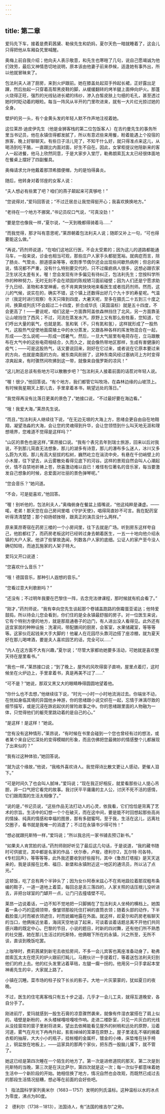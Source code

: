 ```yaml
---
---
---
```

title: 第二章
---




爱玛先下车，接着是费莉茜黛、勒侯先生和奶妈，夏尔天色一暗就睡着了，这会儿只得把他从车厢旮旯里喊醒。

奥梅上前自我介绍；他向夫人表示敬意，和先生也寒暄了几句，说自己愿竭诚为他们效劳，最后又神情恳切地说明，原本该由他妻子前来恭候，适逢她有事外出，所以他就冒昧来了。

包法利夫人进了厨房，来到火炉跟前。她在膝盖处起双手拎起长裙，正好露出足踝，然后抬起一只穿着高帮黑皮鞋的脚，从缓缓翻转的烤羊腿上面伸向炉火。那蓬火烧得正旺，强烈的光线钻进长裙的纬纱，渗入白皙皮肤上匀细的毛孔，甚至透过她时时眨动着的眼睑。每当一阵风从半开的门里吹进来，就有一大片红光掠过她的全身。

壁炉的另一头，有个金黄头发的年轻人默不作声地注视着她。

这位莱昂·迪皮伊先生（他是金狮客栈的第二位包饭客人）在吉约曼先生的事务所里当书记员，他在永镇住得都发腻了，所以有意迟些来用餐，盼着能遇上个投宿的旅客，晚上好聊聊天。有些日子活儿完了，不知干什么好，就只得准点来这儿，从喝汤到吃干酪，一直跟比内面对面，好生不自在。因此，女掌柜提议他陪新来的客人一起进餐，他马上欣然同意，于是大家步入堂厅，勒弗朗索瓦太太已经很体面地在餐桌上摆好了四副餐具。

奥梅请求允许他戴着那顶希腊便帽，为的是怕得鼻炎。

随后，他转身对着邻座的女客人说：

“夫人想必有些累了吧？咱们的燕子颠起来可真够呛！”

“您说得对，”爱玛回答说；“不过迁居总让我觉得挺开心；我喜欢换换地方。”

“老待在一个地方不挪窝，”书记员叹口气说，“可真没劲！”

“要是您也像我一样，”夏尔说，“一天到晚都得骑着马……”

“而我觉得，那才叫有意思呢，”莱昂朝着包法利夫人说；随即又补上一句，“可也得要能这么做。”

“再说，”药剂师说道，“在咱们这地区行医，不会太受累的；因为这儿的道路都能通马车，一般来说，诊金也相当可观，那些庄户人家手头都挺宽裕。就病症而言，除了肠炎、气管炎、胆道感染等等，收割季节偶尔还会出现些间歇热病例；但总的来说，情况都不严重，没有什么特别要交代的，只不过瘰疬病人很多，这想必跟农家卫生状况太差有关。喔！您会发现有许多偏见有待纠正，包法利先生；您按科学所作的种种努力，无时无刻不会在顽固的陈规陋习面前碰壁；因为人们还是宁愿求助于九日经、圣物和本堂神甫，也不肯爽爽快快地来看医生或者找药剂师。然而，这儿的气候，说实在的，确实不错，这个镇上还数得出好几个九十岁的寿星呢。气温计（我定时进行观察）冬天只降到四度，大暑天呢，至多在摄氏二十五到三十度之间，换算成列氏1不会超过二十四度，折合成华氏（英国温标）就是五十四度，不会更高了！——要说呢，咱们这是一方面靠阿盖依森林挡住了北风，另一方面靠圣让山坡挡住了西风；不过，河流在蒸发水汽，原野上又有那么些牲畜，您知道，它们呼出大量的氨气，也就是氮、氢和氧（不，只有氮和氢），这样就形成了一股热气，这股热气促使地面腐殖土中的水分蒸发，又跟各种各样的挥发物混合在一起，形成——怎么说呢——形成一团暑气，然后，一旦大气层里有电荷存在，立马跟散布在大气中的这些电荷相结合，久而久之，就会像热带地区那样，生成有害健康的疫气；——可是这股热气，话又要说回来，刚好在它过来，或者说在它原本要过来的方向，也就是南面的方向，被东南风削弱了，这种东南风经过塞纳河上方时变得凉爽起来，有时骤然间吹拂到这一带，就像来自俄罗斯的凉风！”

“这儿附近总该有些地方可以散散步吧？”包法利夫人接着前面的话茬对年轻人说。

“喔！很少，”他回答说。“有个地方，我们都管它叫牧场，在森林边缘的山坡顶上。有时候我星期天上那儿去，手里拿着本书，眺望远处的落日。”

“我觉得再没有比落日更美的景色了，”她接口说，“不过最好要在海边看。”

“哦！我爱大海，”莱昂先生说。

“而且，”包法利夫人继续往下说，“在无边无垠的大海上方，思绪会更自由自在地翱翔，凝望浩淼的大海，会让您的灵魂得到升华，会让您领悟到什么叫天地无涯和理想境界，您难道不觉得是这样吗？”

“山区的景色也是这样，”莱昂接口说。“我有个表兄去年到瑞士旅游，回来以后对我说，不到那儿简直无法想象，那儿的湖多有诗意，那儿的瀑布多么迷人，冰川又多么蔚为大观。那儿有高大挺拔的松树，巍然屹立在湍流中央，有悬在千仞峭壁上的小木屋，往下望去，从云雾散处看得见底下的河谷。这样的景观自然会叫人心潮起伏，情不自禁地祈祷上苍，欣喜激动难以自已！难怪有位著名的音乐家，每当要激发自己想象的时候，总爱面对壮丽的景色弹琴呢。”

“您会音乐？”她问道。

“不会，可是挺喜欢，”他回答。

“喔！别听他的，包法利夫人，”奥梅俯身在餐盆上插嘴说，“他这纯粹是谦虚。——喏，老弟！那天您在自己房间里唱《守护天使》，唱得简直妙不可言。我在配药室听得清清楚楚；那个抑扬顿挫呀，跟真正的演员没什么两样。”

原来莱昂寄宿在药房三楼的一个小房间里，往下去就是广场。听到房东这样夸自己，他脸都红了，而药房老板这时已经转过身去朝着医生，一五一十地向他介绍永镇的大户人家。他讲了些掌故逸闻，列数各户人家的底细。公证人的家产至今没人确切知晓，而迪瓦施家的人架子特大。

爱玛又开口说道：

“您喜欢什么音乐？”

“哦！德国音乐，那种引人遐想的音乐。”

“您看过意大利歌剧吗？”

“还没有；不过明年我要在巴黎住一阵，去念完法律课程，那时候就有机会看了。”

“刚才，”药剂师说，“我有幸向您先生谈起那个卷铺盖跑路的倒霉蛋亚诺达；他特爱鼓捣，所以待会儿您会看到，你们住的是全永镇最舒服的房子。对一位医生来说，它有个特别方便的地方，就是那扇通巷子的边门，有人进出没人看得见。此外还有适宜家居的种种设施：洗濯间，带配膳间的厨房，会客室，水果储藏室，等等等等。这家伙花起钱来大手大脚的！他雇人在花园尽头靠河边搭了座凉棚，就为夏天好在那儿喝啤酒，要是夫人喜欢园艺的话，完全可以……”

“内人在这方面不大有兴趣，”夏尔说；“尽管大家都劝她要多活动，可她就是喜欢整天待在屋里看书。”

“我也一样，”莱昂接口说；“到了晚上，屋外的风吹得窗子直响，屋里点着灯，这时候坐在火炉边上，手里拿着书，真是再美不过了……”

“可不是？”她说，那双又黑又大的眼睛睁得圆圆地望着他。

“你什么也不去想，”他继续往下说，“时光一小时一小时地流淌过去。你端坐不动，在恍如身临其境的异国他乡神游，你的思绪跟小说交织在一起，忘情于淋漓尽致的细节描写，或是沉浸在跌宕起伏的冒险故事之中。你的思绪跟里面的人物融为一体，只觉得他们的躯壳里跳动着的是自己的心。”

“是这样！是这样！”她说。

“您有没有这种情形，”莱昂说，“有时候在书里会碰到一个您也曾经有过的想法，或者某个来自记忆深处的变得模糊的形象，而且仿佛把您最微妙的情感整个儿都展现了出来似的？”

“我有过这种体验，”她回答说。

“就为这个缘故，”他说，“我格外喜欢诗人。我觉得诗比散文更让人感动，更催人泪下。”

“可是时间久了也会叫人腻味，”爱玛说；“现在我正好相反，就爱看那些让人提心吊胆，非一口气把它看完的故事。我讨厌平平庸庸的主人公，讨厌不死不活的感情，它们跟周围的生活太相像了。”

“说的是，”书记员说，“这些作品无法打动人的心灵，依我看，它们恰恰是背离了艺术的宗旨。生活中的幻想一个个在破灭，而在这中间，要是能不时回想起那些高尚的情操、纯真的情感和幸福的图景，那有多甜蜜呵。至于我，生活在这儿，远离社交圈子，看书就是我唯一的消遣了；不过在永镇书少得可怜！”

“想必就跟托斯特一样，”爱玛说；“所以我总托一家书铺去预订新书。”

“如果夫人肯赏脸的话，”药剂师刚好听见了最后这几句话，于是说道，“我的藏书随时可供披览，其中都是名家的作品：伏尔泰，卢梭，德利尔2，瓦尔特·司各特，《专栏回声》，等等等等，此外我还要收到好些报刊，其中《鲁昂灯塔报》是天天送来的，我是该报在比希、福日、新堡和永镇附近这一地区的通讯员，所以沾了点光。”

这顿饭，吃了总有两个半钟头了；因为女仆阿泰米兹心不在焉地趿拉着那双粗布条编的鞋子，一道一道地上着菜，每回总是丢三落四的，人家关照的话压根儿没听进去，非把台球室的门罅开一点，让门闩去撞墙壁不可。

莱昂一边说着话，一边不知不觉地把一只脚搁在了包法利夫人坐椅的横档上。她围着一条小巧的蓝绸领带，像皱领那般托住打裥的直筒衣领；随着头部的动作，下半截脸蛋儿时而被衣领遮住，时而妩媚地露在外面。就这样，趁夏尔和药房老板聊天的当口，他俩挨近坐着，海阔天空地谈了起来，可谈着谈着话题总离不开他们共同感兴趣的既定中心。巴黎的节目，小说的题目，时新的四对舞，还有他们所不熟悉的社交圈，她在那儿生活过的托斯特，他俩眼下所在的永镇，兴之所至，无所不谈，直谈到晚饭吃罢。

上咖啡时，费莉茜黛到新宅去收拾房间，不多一会儿宾客也离座准备动身了。勒弗朗索瓦太太在熄灭的炉火跟前打盹儿，马厩伙计一手提着灯，等着送包法利夫妇到他们的府上去。他的红头发里沾着草秸，左腿一瘸一拐的。他用另一只手拿起本堂神甫先生的伞，大家就上路了。

小镇在沉睡。菜市场的柱子投下长长的影子。大地一片灰蒙蒙的，犹如夏日的夜晚。

不过，医生的住宅离客栈只有五十步之遥，几乎才一会儿工夫，就得互道晚安，各自分手了。

刚进前厅，爱玛就感到一股生石膏的凉意骤然袭来，就像有件湿衣裳搭在了肩上似的。墙壁是新粉的，木头楼梯嘎吱嘎吱作响。走进二楼卧室，只见一片灰白的光线从没挂窗帘的窗子里射将进来，望出去依稀能看见屋外的树梢和远处的原野，沿着河道，雾气在月光下冉冉升起，影影绰绰的笼罩在原野上。屋子里凌乱不堪的搁着衣柜的抽屉，大大小小的瓶子，挂帐幔的金属杆，镀金的小棒，床垫堆在扶手椅上，铜盆放在地板上，——运家具的那两个家伙，把东西一股脑儿撂下，就不管了。

她这已经是第四次睡在一个陌生的地方了。第一次是进修道院的那天，第二次是到托斯特的当晚，第三次是在沃比萨尔，第四次就是这一次；每一次似乎都意味着她生活中一个新阶段的开始。她相信换了地方，情况自然也会改观，而既然已成过去的那段生活情况挺糟，想必等在前面的会好些吧。





1　指法国科学家列奥米尔（1683－1757）发明的列氏温标。这种温标以水的冰点为零度，沸点为80度。

2　德利尔（1738－1813），法国诗人，有“法国的维吉尔”之称。
